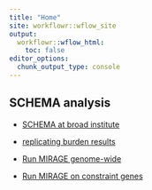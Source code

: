 ---
title: "Home"
site: workflowr::wflow_site
output:
  workflowr::wflow_html:
    toc: false
editor_options:
  chunk_output_type: console
---

## SCHEMA analysis



* [SCHEMA at broad institute](https://schema.broadinstitute.org/)

* [replicating burden results](SCHEMA_analysis.html)

* [Run MIRAGE genome-wide](SCHEMA_genomewide.html)

* [Run MIRAGE on constraint genes](SCHEMA_constraint_gene.html)



